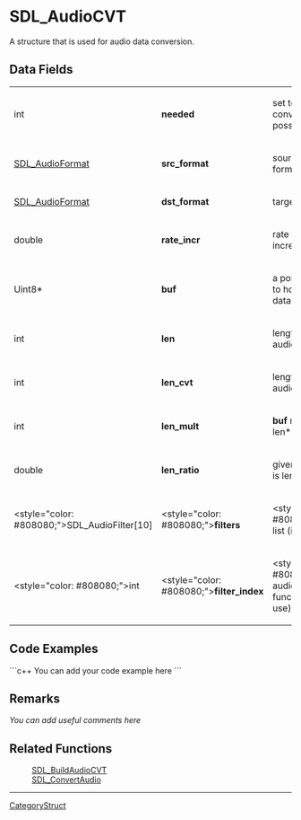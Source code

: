 <!-- pragma section-numbers off -->
<!-- pragma disable-camelcase -->

= SDL_AudioCVT =
A structure that is used for audio data conversion.


== Data Fields ==
{|
|int
|'''needed'''
|set to 1 if conversion possible
|-
|[[SDL_AudioFormat]]
|'''src_format'''
|source audio format
|-
|[[SDL_AudioFormat]]
|'''dst_format'''
|target audio format
|-
|double
|'''rate_incr'''
|rate conversion increment
|-
|Uint8*
|'''buf'''
|a pointer to a buffer to hold entire audio data
|-
|int
|'''len'''
|length of original audio buffer
|-
|int
|'''len_cvt'''
|length of converted audio buffer
|-
|int
|'''len_mult'''
|'''buf''' must be len*len_mult big
|-
|double
|'''len_ratio'''
|given '''len''', final size is len*len_ratio
|-
|<style="color: #808080;">SDL_Audio<code></code>Filter[10]
|<style="color: #808080;">'''filters'''
|<style="color: #808080;">filter list (internal use)
|-
|<style="color: #808080;">int
|<style="color: #808080;">'''filter_index'''
|<style="color: #808080;">current audio conversion function (internal use)
|}

== Code Examples ==
```c++
You can add your code example here
```

== Remarks ==
''You can add useful comments here''

== Related Functions ==
:[[SDL_BuildAudioCVT]]
:[[SDL_ConvertAudio]]

----
[[CategoryStruct]]
